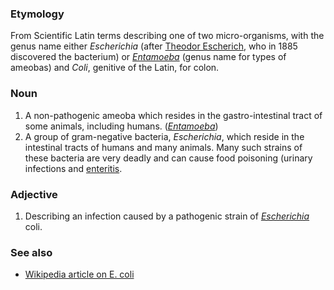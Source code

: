 ===Etymology===

From Scientific Latin terms describing one of two micro-organisms, with the genus name either ''Escherichia'' (after [[Theodor Escherich]], who in 1885 discovered the bacterium) or ''[[Entamoeba]]'' (genus name for types of ameobas) and ''Coli'', genitive of the Latin, for colon.

===Noun===

#A non-pathogenic ameoba which resides in the gastro-intestinal tract of some animals, including humans. (''[[Entamoeba]]'')
#A group of gram-negative bacteria, ''Escherichia'', which reside in the intestinal tracts of humans and many animals. Many such strains of these bacteria are very deadly and can cause food poisoning (urinary infections and [[enteritis]]. 

===Adjective===

#Describing an infection caused by a pathogenic strain of ''[[Escherichia]]'' coli.

===See also===
*[[w:E. coli|Wikipedia article on E. coli]]